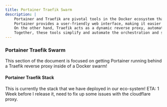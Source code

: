 ```yaml
---
title: Portainer Traefik Swarm
description: |
    Portainer and Traefik are pivotal tools in the Docker ecosystem that enhance container management and routing in Docker Swarm environments.
    Portainer provides a user-friendly web interface, making it easier for developers and administrators to manage containers, networks, and volumes in Swarm clusters.
    On the other hand, Traefik acts as a dynamic reverse proxy, automatically detecting and routing traffic to services as they're scaled or deployed. 
    Together, these tools simplify and automate the orchestration and scaling of containerized applications within Docker Swarm.
---
```



### Portainer Traefik Swarm

This section of the document is focused on getting Portainer running behind a Traefik reverse proxy inside of a Docker swarm!

#### Portainer Traefik Stack

This is currently the stack that we have deployed in our eco-system! ETA: 1 Week before I release it, need to fix up some issues with the cloudflare proxy.

```yaml

```